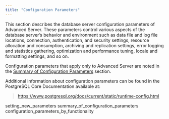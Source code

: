 ```yaml
---
title: "Configuration Parameters"
---
```


<div id="configuration_parameters" class="registered_link"></div>




This section describes the database server configuration parameters of Advanced Server. These parameters control various aspects of the database server’s behavior and environment such as data file and log file locations, connection, authentication, and security settings, resource allocation and consumption, archiving and replication settings, error logging and statistics gathering, optimization and performance tuning, locale and formatting settings, and so on.

Configuration parameters that apply only to Advanced Server are noted in the [Summary of Configuration Parameters](../04_configuration_parameters/#summary_of_configuration_parameters) section.

Additional information about configuration parameters can be found in the PostgreSQL Core Documentation available at:

> <https://www.postgresql.org/docs/current/static/runtime-config.html>

<div class="toctree" maxdepth="3">

setting\_new\_parameters summary\_of\_configuration\_parameters configuration\_parameters\_by\_functionality

</div>
